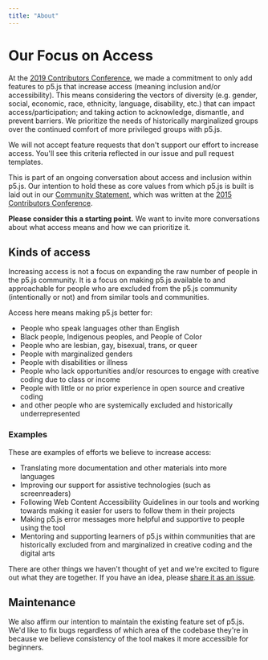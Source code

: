 ```yaml
---
title: "About"
---
```


# Our Focus on Access

At the [2019 Contributors Conference](https://p5js.org/community/contributors-conference-2019.html), we made a commitment to only add features to p5.js that increase access (meaning inclusion and/or accessibility). This means considering the vectors of diversity (e.g. gender, social, economic, race, ethnicity, language, disability, etc.) that can impact access/participation; and taking action to acknowledge, dismantle, and prevent barriers. We prioritize the needs of historically marginalized groups over the continued comfort of more privileged groups with p5.js.

We will not accept feature requests that don't support our effort to increase access. You'll see this criteria reflected in our issue and pull request templates.

This is part of an ongoing conversation about access and inclusion within p5.js. Our intention to hold these as core values from which p5.js is built is laid out in our [Community Statement](../CODE_OF_CONDUCT.md), which was written at the [2015 Contributors Conference](https://p5js.org/community/contributors-conference-2015.html).

**Please consider this a starting point.** We want to invite more conversations about what access means and how we can prioritize it.

## Kinds of access

Increasing access is not a focus on expanding the raw number of people in the p5.js community. It is a focus on making p5.js available to and approachable for people who are excluded from the p5.js community (intentionally or not) and from similar tools and communities.

Access here means making p5.js better for:

- People who speak languages other than English
- Black people, Indigenous peoples, and People of Color
- People who are lesbian, gay, bisexual, trans, or queer
- People with marginalized genders
- People with disabilities or illness
- People who lack opportunities and/or resources to engage with creative coding due to class or income
- People with little or no prior experience in open source and creative coding
- and other people who are systemically excluded and historically underrepresented

### Examples

These are examples of efforts we believe to increase access:

- Translating more documentation and other materials into more languages
- Improving our support for assistive technologies (such as screenreaders)
- Following Web Content Accessibility Guidelines in our tools and working towards making it easier for users to follow them in their projects
- Making p5.js error messages more helpful and supportive to people using the tool
- Mentoring and supporting learners of p5.js within communities that are historically excluded from and marginalized in creative coding and the digital arts

There are other things we haven't thought of yet and we're excited to figure out what they are together. If you have an idea, please [share it as an issue](https://github.com/processing/p5.js/issues/new/choose).

## Maintenance

We also affirm our intention to maintain the existing feature set of p5.js. We'd like to fix bugs regardless of which area of the codebase they're in because we believe consistency of the tool makes it more accessible for beginners.
